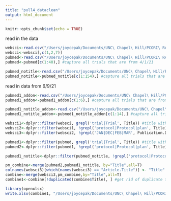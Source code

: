 ```yaml
---
title: "pull4_dataclean"
output: html_document
---
```


```r
knitr::opts_chunk$set(echo = TRUE)
```


read in the data
```r
websci<-read.csv("/Users/joycepak/Documents/UNC\ Chapel\ Hill/PCORI\ RA/5.30.21\ Data\ Pull/webofsci.csv")
websci<-websci[,c(1,2,7)]
pubmed<-read.csv("/Users/joycepak/Documents/UNC\ Chapel\ Hill/PCORI\ RA/5.30.21\ Data\ Pull/pubmed.csv")
pubmed<-pubmed[c(1:40),] #capture all trials that are from 4/1/21

pubmed_notitle<-read.csv("/Users/joycepak/Documents/UNC\ Chapel\ Hill/PCORI\ RA/5.30.21\ Data\ Pull/pubmed_notitle.csv")
pubmed_notitle<-pubmed_notitle[c(1:154),] #capture all trials that are from 4/1/21

```

read in data from 6/9/21
```r
pubmed1_addon<-read.csv("/Users/joycepak/Documents/UNC\ Chapel\ Hill/PCORI\ RA/5.30.21\ Data\ Pull/pubmed1.csv")
pubmed1_addon<-pubmed1_addon[c(1:6),] #capture all trials that are from 6/3/21

pubmed1_notitle_addon<-read.csv("/Users/joycepak/Documents/UNC\ Chapel\ Hill/PCORI\ RA/5.30.21\ Data\ Pull/pubmed1_notitle.csv")
pubmed1_notitle_addon<-pubmed1_notitle_addon[c(1:14),] #capture all trials that are from 4/1/21

```


```r
websci1<-dplyr::filter(websci, grepl('trial|Trial', Title)) #title with trial
websci2<-dplyr::filter(websci1, !grepl('protocol|Protocol|plan', Title)) #get rid of protocol
websci3<-dplyr::filter(websci2, !grepl('JAN|DEC|FEB|MAR', Publication.Date)) #get before 2/1/21

pubmed1<-dplyr::filter(pubmed, grepl('trial|Trial', Title)) #title with trial
pubmed2<-dplyr::filter(pubmed1, !grepl('protocol|Protocol|plan', Title)) #get rid of protocol

pubmed1_notitle<-dplyr::filter(pubmed_notitle, !grepl('protocol|Protocol|plan', Title)) #get rid of protocol

```

```r
pm_combine<-merge(pubmed2,pubmed1_notitle, by="Title",all=T)
colnames(websci3)[which(names(websci3) == "Article.Title")] <- "Title"
combine<-merge(websci3,pm_combine,by="Title",all=T)
combine1<-combine[!duplicated(combine$Title), ] #get rid of duplicate titles
```

```r
library(openxlsx)
write.xlsx(combine1, "/Users/joycepak/Documents/UNC\ Chapel\ Hill/PCORI\ RA/3.31.21\ Data\ Pull/websci_pubmed_combine.xlsx")
```

